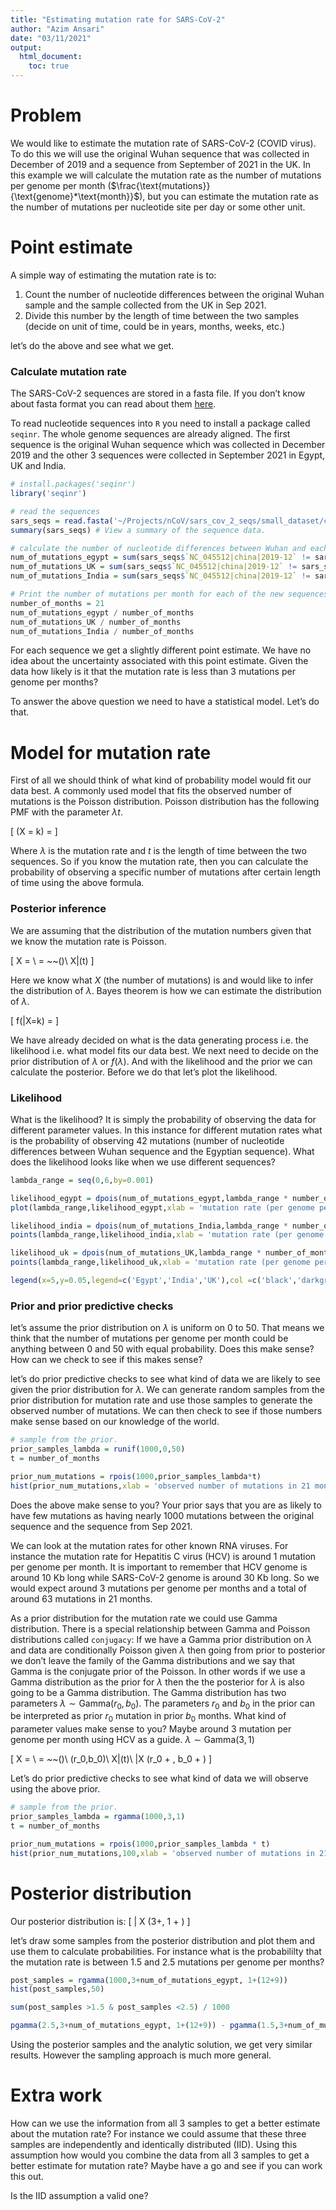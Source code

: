 ---
title: "Estimating mutation rate for SARS-CoV-2"
author: "Azim Ansari"
date: "03/11/2021"
output: 
  html_document:
    toc: true
---

# Problem

We would like to estimate the mutation rate of SARS-CoV-2 (COVID virus). To do this we will use the
original Wuhan sequence that was collected in December of 2019 and a sequence from September of 2021 in the UK.
In this example we will calculate the mutation rate as the number of mutations per genome per month ($\frac{\text{mutations}}{\text{genome}*\text{month}}$), but you can estimate the mutation rate as the number of mutations per nucleotide site per day or some other unit.

# Point estimate

A simple way of estimating the mutation rate is to:

1. Count the number of nucleotide differences between the original Wuhan sample and the sample collected from the UK in Sep 2021.
2. Divide this number by the length of time between the two samples (decide on unit of time, could be in years, months, weeks, etc.)

let's do the above and see what we get.

### Calculate mutation rate

The SARS-CoV-2 sequences are stored in a fasta file. If you don't know about fasta format you can read about them [here](https://zhanggroup.org/FASTA/).

To read nucleotide sequences into `R` you need to install a package called `seqinr`. The whole genome sequences are already aligned. The first sequence is the original Wuhan sequence which was collected in December 2019 and the other 3 sequences were collected in September 2021 in Egypt, UK and India.

```{r }
# install.packages('seqinr')
library('seqinr')

# read the sequences
sars_seqs = read.fasta('~/Projects/nCoV/sars_cov_2_seqs/small_dataset/covid_3_sequences_from_sep_2021_and_original_wuhan_sequence.fasta')
summary(sars_seqs) # View a summary of the sequence data.

# calculate the number of nucleotide differences between Wuhan and each of the new sequences.
num_of_mutations_egypt = sum(sars_seqs$`NC_045512|china|2019-12` != sars_seqs$`OK104629|Egypt|2021-09-03`)
num_of_mutations_UK = sum(sars_seqs$`NC_045512|china|2019-12` != sars_seqs$`OU732380|UK|2021-09-11`)
num_of_mutations_India = sum(sars_seqs$`NC_045512|china|2019-12` != sars_seqs$`OK356443|India|2021-09-25`)

# Print the number of mutations per month for each of the new sequences.
number_of_months = 21
num_of_mutations_egypt / number_of_months
num_of_mutations_UK / number_of_months
num_of_mutations_India / number_of_months 
```

For each sequence we get a slightly different point estimate. We have no idea about the uncertainty associated with this point estimate. Given the data how likely is it that the mutation rate is less than 3 mutations per genome per months?

To answer the above question we need to have a statistical model. Let's do that.

# Model for mutation rate

First of all we should think of what kind of probability model would fit our data best. A commonly used model that fits the observed number of mutations is the Poisson distribution.
Poisson distribution has the following PMF with the parameter $\lambda t$. 

\[
\text{P}(X = k) = \frac{e^{\lambda t} ({\lambda t})^k}{k!}
\]

Where $\lambda$ is the mutation rate and $t$ is the length of time between the two sequences. So if you know the mutation rate, then you can calculate the probability of observing a specific number of mutations after certain length of time using the above formula.

### Posterior inference

We are assuming that the distribution of the mutation numbers given that we know the mutation rate is Poisson.

\[
X = \text{number of mutations}\\
\lambda = \text{mutation rate} ~~(\frac{\text{mutations}}{\text{genome} * \text{month}})\\
X|\lambda \sim \text{Pois}(\lambda t)
\]

Here we know what $X$ (the number of mutations) is and would like to infer the distribution of $\lambda$. Bayes theorem is how we can estimate the distribution of $\lambda$.

\[
f(\lambda|X=k) =\frac{P(X=k|\lambda) f(\lambda)}{P(X = k)}
\]

We have already decided on what is the data generating process i.e. the likelihood i.e. what model fits our data best. We next need to decide on the prior distribution of $\lambda$ or $f(\lambda)$. And with the likelihood and the prior we can calculate the posterior. Before we do that let's plot the likelihood.

### Likelihood

What is the likelihood? It is simply the probability of observing the data for different parameter values. In this instance for different mutation rates what is the probability of observing 42 mutations (number of nucleotide differences between Wuhan sequence and the Egyptian sequence).
What does the likelihood looks like when we use different sequences?

```{r}
lambda_range = seq(0,6,by=0.001)

likelihood_egypt = dpois(num_of_mutations_egypt,lambda_range * number_of_months)
plot(lambda_range,likelihood_egypt,xlab = 'mutation rate (per genome per month)',ylab = 'likelihood',cex = 0.5,ylim = c(0,0.07))

likelihood_india = dpois(num_of_mutations_India,lambda_range * number_of_months)
points(lambda_range,likelihood_india,xlab = 'mutation rate (per genome per month)',ylab = 'likelihood',col='darkgray',cex = 0.5)

likelihood_uk = dpois(num_of_mutations_UK,lambda_range * number_of_months)
points(lambda_range,likelihood_uk,xlab = 'mutation rate (per genome per month)',ylab = 'likelihood',col='lightgray',cex = 0.5)

legend(x=5,y=0.05,legend=c('Egypt','India','UK'),col =c('black','darkgray','lightgray'),pch=19)

```

### Prior and prior predictive checks

let's assume the prior distribution on $\lambda$ is uniform on 0 to 50. That means we think that the number of mutations per genome per month could be anything between 0 and 50 with equal probability. Does this make sense? How can we check to see if this makes sense?

let's do prior predictive checks to see what kind of data we are likely to see given the prior distribution for $\lambda$. We can generate random samples from the prior distribution for mutation rate and use those samples to generate the observed number of mutations. We can then check to see if those numbers make sense based on our knowledge of the world.

```{r}
# sample from the prior.
prior_samples_lambda = runif(1000,0,50)
t = number_of_months

prior_num_mutations = rpois(1000,prior_samples_lambda*t)
hist(prior_num_mutations,xlab = 'observed number of mutations in 21 months')
```

Does the above make sense to you? Your prior says that you are as likely to have few mutations as having nearly 1000 mutations between the original sequence and the sequence from Sep 2021.

We can look at the mutation rates for other known RNA viruses. For instance the mutation rate for Hepatitis C virus (HCV) is around 1 mutation per genome per month. It is important to remember that HCV genome is around 10 Kb long while SARS-CoV-2 genome is around 30 Kb long. So we would expect around 3 mutations per genome per months and a total of around 63 mutations in 21 months.

As a prior distribution for the mutation rate we could use Gamma distribution. There is a special relationship between Gamma and Poisson distributions called `conjugacy`: If we have a Gamma prior distribution on $\lambda$ and data are conditionally Poisson given $\lambda$  then going from prior to posterior we don't leave the family of the Gamma distributions and we say that Gamma is the conjugate prior of the Poisson. In other words if we use a Gamma distribution as the prior for $\lambda$ then the the posterior for $\lambda$ is also going to be a Gamma distribution. The Gamma distribution has two parameters $\lambda \sim \text{Gamma}(r_0,b_0)$. The parameters $r_0$ and $b_0$ in the prior can be interpreted as prior $r_0$ mutation in prior $b_0$ months. What kind of parameter values make sense to you? Maybe around 3 mutation per genome per month using HCV as a guide. $\lambda \sim \text{Gamma}(3,1)$

\[
X = \text{number of mutations}\\
\lambda = \text{mutation rate} ~~(\frac{\text{mutations}}{\text{genome} * \text{month}})\\
\lambda \sim \text{Gamma}(r_0,b_0)\\
X|\lambda \sim \text{Pois}(\lambda t)\\
\lambda|X \sim \text{Gamma}(r_0 + \text{number of observed mutations}, b_0 + \text{length of time between sequences} )
\]

Let's do prior predictive checks to see what kind of data we will observe using the above prior.

```{r}
# sample from the prior.
prior_samples_lambda = rgamma(1000,3,1)
t = number_of_months

prior_num_mutations = rpois(1000,prior_samples_lambda * t)
hist(prior_num_mutations,100,xlab = 'observed number of mutations in 21 months')
```

# Posterior distribution

Our posterior distribution is:
\[ \lambda | X \sim \text{Gamma} (3+\text{num_of_mutations}, 1 + \text{number_of_months}) 
\]

let's draw some samples from the posterior distribution and plot them and use them to calculate probabilities. For instance what is the probabililty that the mutation rate is between 1.5 and 2.5 mutations per genome per months?

```{r}
post_samples = rgamma(1000,3+num_of_mutations_egypt, 1+(12+9))
hist(post_samples,50)

sum(post_samples >1.5 & post_samples <2.5) / 1000

pgamma(2.5,3+num_of_mutations_egypt, 1+(12+9)) - pgamma(1.5,3+num_of_mutations_egypt, 1+(12+9))
```

Using the posterior samples and the analytic solution, we get very similar results. However the sampling approach is much more general.


# Extra work

How can we use the information from all 3 samples to get a better estimate about the mutation rate? For instance we could assume that these three samples are independently and identically distributed (IID). Using this assumption how would you combine the data from all 3 samples to get a better estimate for mutation rate? Maybe have a go and see if you can work this out.

Is the IID assumption a valid one?

 




